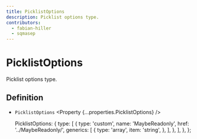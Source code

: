 ```yaml
---
title: PicklistOptions
description: Picklist options type.
contributors:
  - fabian-hiller
  - sqmasep
---
```



# PicklistOptions

Picklist options type.

## Definition

- `PicklistOptions` <Property {...properties.PicklistOptions} />

  PicklistOptions: {
    type: [
      {
        type: 'custom',
        name: 'MaybeReadonly',
        href: '../MaybeReadonly/',
        generics: [
          {
            type: 'array',
            item: 'string',
          },
        ],
      },
    ],
  },
};

